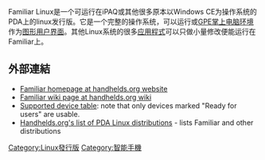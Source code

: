 {{NoteTA|G1=IT}}
{{Infobox_OS
| name = Familiar Linux
| logo = 
| website = https://web.archive.org/web/20100723110955/http://familiar.handhelds.org/
| family = [[Linux|Linux]]
| source_model = [[開放源碼|開放源碼]], [[自由軟件|自由軟件]]
| latest_release_version = v0.8.4
| latest_release_date = 2006年8月 <!--http://handhelds.org/moin/moin.cgi/FamiliarDistribution#install-->
| kernel_type = [[Monolithic_kernel|Monolithic kernel]], [[Linux內核|Linux]]
| ui = {{link-en|OPIE user interface|OPIE user interface|OPIE}}, [[GPE|GPE]]
| license = 
| supported_platforms = 
| package_manager = 
}}

Familiar Linux是一个可运行在iPAQ或其他很多原本以Windows CE为操作系统的PDA上的linux发行版。它是一个完整的操作系统，可以运行{{link-en|OPIE user interface|OPIE user interface|OPIE}}或[[GPE|GPE掌上电脑环境]]作为[[图形用户界面|图形用户界面]]。其他Linux系统的很多[[应用程式|应用程式]]可以只做小量修改便能运行在Familiar上。

== 外部連結 ==
*[https://web.archive.org/web/20100723110955/http://familiar.handhelds.org/ Familiar homepage at handhelds.org website]
*[https://web.archive.org/web/20070628014259/http://handhelds.org/moin/moin.cgi/FamiliarDistribution Familiar wiki page at handhelds.org wiki]
*[https://web.archive.org/web/20070928075646/http://handhelds.org/moin/moin.cgi/SupportedHandheldSummary Supported device table]: note that only devices marked "Ready for users" are usable.
*[https://web.archive.org/web/20071003065247/http://www.handhelds.org/moin/moin.cgi/HandheldsDistros Handhelds.org's list of PDA Linux distributions] - lists Familiar and other distributions

{{Linux-stub}}
{{智能手機操作系統}}

[[Category:Linux發行版|Category:Linux發行版]]
[[Category:智能手機|Category:智能手機]]